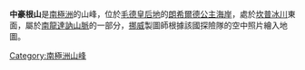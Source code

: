 {{coord|71|44|S|25|33|E|source:GNIS|display=title}}

'''中豪根山'''是[[南極洲|南極洲]]的山峰，位於[[毛德皇后地|毛德皇后地]]的[[朗希爾德公主海岸|朗希爾德公主海岸]]，處於[[坎普冰川|坎普冰川]]東面，屬於[[南龍達訥山脈|南龍達訥山脈]]的一部分，[[挪威|挪威]]製圖師根據該國探險隊的空中照片繪入地圖。

{{Antarctica-geo-stub}}
[[Category:南極洲山峰|Category:南極洲山峰]]